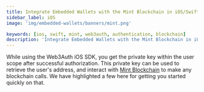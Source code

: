 ```yaml
---
title: Integrate Embedded Wallets with the Mint Blockchain in iOS/Swift Applications
sidebar_label: iOS
image: 'img/embedded-wallets/banners/mint.png'

keywords: [ios, swift, mint, web3auth, authentication, blockchain]
description: 'Integrate Embedded Wallets with the Mint Blockchain in iOS/Swift Applications | Embedded Wallets'
---
```



While using the Web3Auth iOS SDK, you get the private key within the user scope after successful authorization. This private key can be used to retrieve the user's address, and interact with [Mint Blockchain](https://mintscan.org/) to make any blockchain calls. We have highlighted a few here for getting you started quickly on that.

<EVMInteraction />

